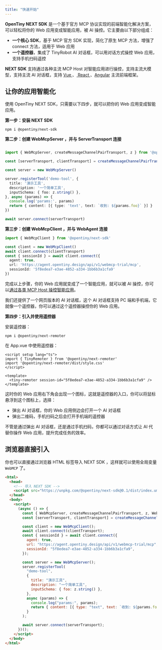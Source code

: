 ```yaml
---
title: "快速开始"
---
```


**OpenTiny NEXT SDK** 是一个基于官方 MCP 协议实现的前端智能化解决方案，可以轻松将你的 Web 应用变成智能应用，被 AI 操控。它主要由以下部分组成：

* **一个核心 SDK**，基于 MCP 官方 SDK 实现，简化了原生 MCP 方法，增强了 connect 方法，适用于 Web 应用
* **一个遥控器**，集成了 TinyRobot AI 对话框，可以用对话方式操控 Web 应用，支持手机扫码遥控

**NEXT SDK** 支持通过各种主流 MCP Host 对智能应用进行操控，支持主流大模型，支持主流 AI 对话框，支持 [ Vue ](https://cn.vuejs.org/)、[ React ](https://react.dev/)、[Angular](https://www.angular.cn/) 主流前端框架。

## 让你的应用智能化

使用 OpenTiny NEXT SDK，只需要以下四步，就可以把你的 Web 应用变成智能应用。

**第一步：安装 NEXT SDK**

```shell
npm i @opentiny/next-sdk
```

**第二步：创建 WebMcpServer ，并与 ServerTransport 连接**

```typescript

import { WebMcpServer, createMessageChannelPairTransport, z } from '@opentiny/next-sdk'

const [serverTransport, clientTransport] = createMessageChannelPairTransport()

const server = new WebMcpServer()

server.registerTool('demo-tool', {
  title: '演示工具',
  description: '一个简单工具',
  inputSchema: { foo: z.string() },
}, async (params) => {
  console.log('params:', params)
  return { content: [{ type: 'text', text: `收到: ${params.foo}` }] }
})

await server.connect(serverTransport)
```

**第三步：创建 WebMcpClient ，并与 WebAgent 连接**

```typescript
import { WebMcpClient } from '@opentiny/next-sdk'

const client = new WebMcpClient()
await client.connect(clientTransport)
const { sessionId } = await client.connect({
  agent: true,
  url: 'https://agent.opentiny.design/api/v1/webmcp-trial/mcp',
  sessionId: '5f8edea7-e3ae-4852-a334-1bb6b3a1cfa9'
})
```

完成以上步骤，你的 Web 应用就变成了一个智能应用，就可以被 AI 操控，你可以[通过各类 MCP Host 操控智能应用](guide/mcp-host)。

我们还提供了一个网页版本的 AI 对话框，这个 AI 对话框支持 PC 端和手机端，它就像一个遥控器，你可以通过这个遥控器操控你的 Web 应用。

**第四步：引入并使用遥控器**

安装遥控器：

```shell
npm i @opentiny/next-remoter
```

在 App.vue 中使用遥控器：

```vue
<script setup lang="ts">
import { TinyRemoter } from '@opentiny/next-remoter'
import '@opentiny/next-remoter/dist/style.css'
</script>

<template>
  <tiny-remoter session-id="5f8edea7-e3ae-4852-a334-1bb6b3a1cfa9" />
</template>
```

这时你的 Web 应用右下角会出现一个图标，这就是遥控器的入口，你可以将鼠标悬浮到这个图标上，选择：

- 弹出 AI 对话框，你的 Web 应用侧边会打开一个 AI 对话框
- 弹出二维码，手机扫码之后会打开手机端的遥控器

不管是通过弹出 AI 对话框，还是通过手机扫码，你都可以通过对话方式让 AI 代替你操作 Web 应用，提升完成任务的效率。

## 浏览器直接引入

你也可以直接通过浏览器 HTML 标签导入 NEXT SDK ，这样就可以使用全局变量 `WebMCP` 了。

```html
<html>
  <head>
    <!-- 导入 NEXT SDK -->
    <script src="https://unpkg.com/@opentiny/next-sdk@0.1/dist/index.umd.js"></script>
  </head>
  <body>
    <script>
      (async () => {
        const { WebMcpServer, createMessageChannelPairTransport, z, WebMcpClient } = WebMCP;
        const [serverTransport, clientTransport] = createMessageChannelPairTransport();

        const client = new WebMcpClient();
        await client.connect(clientTransport);
        const { sessionId } = await client.connect({
          agent: true,
          url: "https://agent.opentiny.design/api/v1/webmcp-trial/mcp",
          sessionId: "5f8edea7-e3ae-4852-a334-1bb6b3a1cfa9",
        });

        const server = new WebMcpServer();
        server.registerTool(
          "demo-tool",
          {
            title: "演示工具",
            description: "一个简单工具",
            inputSchema: { foo: z.string() },
          },
          async (params) => {
            console.log("params:", params);
            return { content: [{ type: "text", text: `收到: ${params.foo}` }] };
          }
        );

        await server.connect(serverTransport);
      })();
    </script>
  </body>
</html>
```
